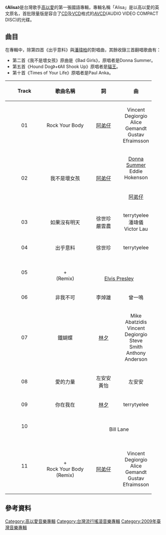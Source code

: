 {{Album infobox |
|  Name        = Alisa
|  Type        = [[專輯|專輯]]
|  Artist      = [[高以愛|高以愛]]
|  Cover       = 
|  Background  = 
|  Released    = 2009年6月11日
|  Recorded    =
|  Genre       = [[華語流行音樂|華語流行音樂]]、[[节奏布鲁斯|RnB]]、[[搖滾樂|搖滾樂]]、[[英語流行音樂|英語流行音樂]]
|  Length      = 
|  Label       = [[環球音樂|環球音樂]]
|  Producer    = 
|  Reviews     = 
|  Last album  = -
|  This album  = Alisa<br />（2009年）
|  Next album  =
}}

《'''Alisa'''》是台灣歌手[[高以愛|高以愛]]的第一張國語專輯，專輯名稱「Alisa」是以高以愛的英文原名，首批限量版是容合了[[CD|CD]]及[[VCD|VCD]]格式的[[AVCD|AVCD]](AUDIO VIDEO COMPACT DISC)的光碟。

== 曲目 ==
在專輯中，除第四首《出乎意料》與[[潘瑋柏|潘瑋柏]]的對唱曲，其餘收錄三首翻唱歌曲有：
*第二首《我不是壞女孩》原曲是《Bad Girls》，原唱者是Donna Summer。
*第五首《Hound Dog》+《All Shook Up》原唱者是[[貓王|貓王]]。
*第十首《Times of Your Life》原唱者是Paul Anka。

<div class="NavContent" align="life">
{| class="wikitable" width=65%
|- bgcolor=#dedede
!width=5%|Track
!width=35%|歌曲名稱
!width=30%|詞
!width=30%|曲
|- bgcolor=#f2f2f2
|align=center|01
|align=center|Rock Your Body
|align=center|[[阿弟仔|阿弟仔]]
|align=center|Vincent Degiorgio<BR>Alice Gemandt<BR>Gustav Efraimsson
|- bgcolor=#f2f2f2
|align=center|02
|align=center|我不是壞女孩
|align=center|[[阿弟仔|阿弟仔]]
|align=center|[[唐娜·桑默|Donna Summer]]<BR>Eddie Hokenson<BR>{{link-en|Bruce Sudano|Bruce Sudano}}<BR>{{link-en|Joe Bean Esposito|Joe "Bean" Esposito}}<BR>[[阿弟仔|阿弟仔]]
|- bgcolor=#f2f2f2
|align=center|03
|align=center|如果沒有明天
|align=center|徐世珍<BR>嚴雲農
|align=center|terrytyelee<BR>潘瑋儀<BR>Victor Lau
|- bgcolor=#f2f2f2
|align=center|04
|align=center|出乎意料
|align=center|徐世珍
|align=center|terrytyelee
|- bgcolor=#f2f2f2
|align=center|05
|align=center|{{link-en|Hound Dog|Hound Dog (song)}}<br>+<br>{{link-en|All Shook Up|All Shook Up}} (Remix)
|align=center colspan=2|{{link-en|Jerry Leiber and Mike Stoller|Jerry Leiber and Mike Stoller}}<BR>{{link-en|Otis Blackwell|Otis Blackwell}}<BR>[[埃爾維斯·皮禮士利|Elvis Presley]]
|- bgcolor=#f2f2f2
|align=center|06
|align=center|非我不可
|align=center|李焯雄
|align=center|曾一鳴
|- bgcolor=#f2f2f2
|align=center|07
|align=center|鐵蝴蝶
|align=center|[[林夕|林夕]]
|align=center|Mike Abatzidis<BR>Vincent Degiorgio<BR>Steve Smith<BR>Anthony Anderson
|- bgcolor=#f2f2f2
|align=center|08
|align=center|愛的力量
|align=center|左安安<BR>黃怡
|align=center|左安安
|- bgcolor=#f2f2f2
|align=center|09
|align=center|你在我在
|align=center|[[林夕|林夕]]
|align=center|terrytyelee
|- bgcolor=#f2f2f2
|align=center|10
|align=center|{{link-en|Times of Your Life|Times of Your Life}}
|align=center colspan=2|{{link-en|Roger Nichols|Roger Nichols}}<BR>Bill Lane
|- bgcolor=#f2f2f2
|align=center|11
|align=center|{{link-en|Hound Dog|Hound Dog (song)}}<br>+<br>Rock Your Body (Remix)
|align=center|{{link-en|Jerry Leiber and Mike Stoller|Jerry Leiber and Mike Stoller}}<BR>[[阿弟仔|阿弟仔]]
|align=center|{{link-en|Jerry Leiber and Mike Stoller|Jerry Leiber and Mike Stoller}}<BR>Vincent Degiorgio<BR>Alice Gemandt<BR>Gustav Efraimsson
|}

== 參考資料 ==
<div class="references-small">
<references />
</div>

[[Category:高以愛音樂專輯|Category:高以愛音樂專輯]]
[[Category:台灣流行搖滾音樂專輯|Category:台灣流行搖滾音樂專輯]]
[[Category:2009年臺灣音樂專輯|Category:2009年臺灣音樂專輯]]